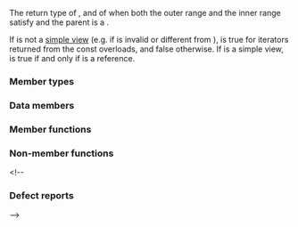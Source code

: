 {{cpp/ranges/join_view/title|''iterator''}}
{{cpp/ranges/join_view/navbar}}

{{ddcl|since=c++20|notes={{mark expos}}|
template&lt; bool Const &gt;
class /*iterator*/
}}

The return type of {{rlpt|begin|join_view::begin}}, and of {{rlpt|end|join_view::end}} when both the outer range {{tt|V}} and the inner range {{c/core|ranges::range_reference_t&lt;V&gt;}} satisfy {{lconcept|common_range}} and the parent {{tt|join_view}} is a {{lconcept|forward_range}}.

If {{tt|V}} is not a [[cpp/ranges#Helper concepts|simple view]] (e.g. if {{c/core|ranges::iterator_t&lt;const V&gt;}} is invalid or different from {{c/core|ranges::iterator_t&lt;V&gt;}}), {{tt|Const}} is true for iterators returned from the const overloads, and false otherwise. If {{tt|V}} is a simple view, {{tt|Const}} is true if and only if {{c/core|ranges::range_reference_t&lt;V&gt;}} is a reference.

===Member types===
{{dsc begin}}
{{dsc hitem|Member|Definition}}
{{dsc expos mem type|Parent|{{cpp/ranges/maybe-const|ranges::join_view&lt;V&gt;}}}}
{{dsc expos mem type|Base|{{cpp/ranges/maybe-const|V}}}}
{{dsc expos mem type|OuterIter|{{c/core|ranges::iterator_t&lt;Base&gt;}}}}
{{dsc expos mem type|InnerIter|{{c/core|ranges::iterator_t&lt;ranges::range_reference_t&lt;Base&gt;&gt;}}}}
{{dsc|{{tt|iterator_concept}}|
* {{lc|std::bidirectional_iterator_tag}}, if {{c/core|ranges::range_reference_t&lt;Base&gt;}} is a reference type, and {{tti|Base}} and {{c/core|ranges::range_reference_t&lt;Base&gt;}} each model {{lconcept|bidirectional_range}};&lt;br&gt;
* {{lc|std::forward_iterator_tag}}, if {{c/core|ranges::range_reference_t&lt;Base&gt;}} is a reference type, and {{tti|Base}} and {{c/core|ranges::range_reference_t&lt;Base&gt;}} each model {{lconcept|forward_range}};&lt;br&gt;
* {{lc|std::input_iterator_tag}} otherwise.}}
{{dsc|{{tt|iterator_category}}&lt;br&gt;{{mark cond present}}|Defined only if {{tt|iterator::iterator_concept}} (see above) denotes {{lc|std::forward_iterator_tag}}.&lt;br&gt;
Let {{tti|OUTERC}} be {{c/core|std::iterator_traits&lt;ranges::iterator_t&lt;Base&gt;&gt;::iterator_category}}, and let {{tti|INNERC}} be {{c multi
|std::iterator_traits&lt;ranges::iterator_t&lt;ranges::range_reference_t&lt;Base&gt;&gt;&gt;::
|    iterator_category}}.&lt;br&gt;
* {{lc|std::bidirectional_iterator_tag}}, if {{tti|OUTERC}} and {{tti|INNERC}} each model {{c/core|std::derived_from&lt;std::bidirectional_iterator_tag&gt;}};&lt;br&gt;
* {{lc|std::forward_iterator_tag}}, if {{tti|OUTERC}} and {{tti|INNERC}} each model {{c/core|std::derived_from&lt;std::forward_iterator_tag&gt;}};&lt;br&gt;
* {{lc|std::input_iterator_tag}} otherwise.}}
{{dsc|{{tt|value_type}}|{{c/core|ranges::range_value_t&lt;ranges::range_reference_t&lt;Base&gt;&gt;}}}}
{{dsc|{{tt|difference_type}}|{{c multi
|std::common_type_t&lt;ranges::range_difference_t&lt;Base&gt;,
|                   ranges::range_difference_t&lt;ranges::range_reference_t&lt;Base&gt;&gt;&gt;}}}}
{{dsc end}}

===Data members===
{{dsc begin}}
{{dsc hitem|Member|Definition}}
{{dsc expos mem obj|outer_|private=yes|spec={{tti|OuterIter}}|An outer iterator}}
{{dsc expos mem obj|inner_|private=yes|spec={{tti|InnerIter}}|An inner iterator}}
{{dsc expos mem obj|parent_|private=yes|spec={{tti|Parent*}}|A pointer to the parent object}}
{{dsc end}}

===Member functions===
{{dsc begin}}
{{dsc mem ctor|cpp/ranges/join_view/iterator/iterator|constructs an iterator}}
{{dsc mem fun|cpp/ranges/join_view/iterator/operator*|title=operator*&lt;br&gt;operator-&gt;|accesses the element}}
{{dsc mem fun|cpp/ranges/join_view/iterator/operator_arith|title=operator++&lt;br&gt;operator++{{small|(int)}}&lt;br&gt;operator--&lt;br&gt;operator--{{small|(int)}}|advances or decrements the underlying iterators}}
{{dsc expos mem fun|cpp/ranges/join_view/iterator/satisfy|skips over empty inner ranges}}
{{dsc end}}

===Non-member functions===
{{dsc begin}}
{{dsc fun|cpp/ranges/join_view/iterator/operator_cmp|title=operator==|compares the underlying iterators|notes={{mark c++20}}}}
{{dsc fun|cpp/ranges/join_view/iterator/iter_move|casts the result of dereferencing the underlying iterator to its associated rvalue reference type|notes={{mark c++20}}}}
{{dsc fun|cpp/ranges/join_view/iterator/iter_swap|swaps the objects pointed to by two underlying iterators|notes={{mark c++20}}}}
{{dsc end}}

&lt;!--
===Defect reports===
{{dr list begin}}
{{dr list item|paper=P2259R1|std=C++20|before=member {{tt|iterator_category}} is always defined|after=defined only if {{tt|Base}} models {{lconcept|forward_range}}}}
{{dr list end}}
--&gt;

{{langlinks|es|ja|ru|zh}}